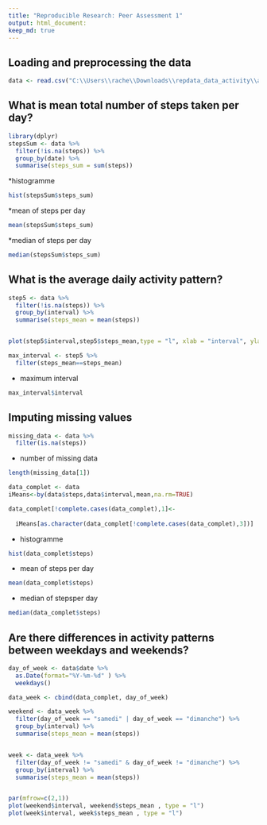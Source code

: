 ```yaml
---
title: "Reproducible Research: Peer Assessment 1"
output: html_document:
keep_md: true
---
```



## Loading and preprocessing the data
```r

data <- read.csv("C:\\Users\\rache\\Downloads\\repdata_data_activity\\activity.csv")

```



## What is mean total number of steps taken per day?


```r
library(dplyr)
stepsSum <- data %>%
  filter(!is.na(steps)) %>%
  group_by(date) %>%
  summarise(steps_sum = sum(steps))

```
 *histogramme
```r
hist(stepsSum$steps_sum)
```
  *mean of steps per day
```r
mean(stepsSum$steps_sum)
```
  *median of steps per day
```r
median(stepsSum$steps_sum)
```


## What is the average daily activity pattern?

```r
step5 <- data %>%
  filter(!is.na(steps)) %>%
  group_by(interval) %>%
  summarise(steps_mean = mean(steps))


plot(step5$interval,step5$steps_mean,type = "l", xlab = "interval", ylab = "steps mean")

max_interval <- step5 %>%
  filter(steps_mean==steps_mean)
```
  * maximum interval
```r
max_interval$interval


```



## Imputing missing values

```r

missing_data <- data %>%
  filter(is.na(steps))
```
  * number of missing data
```r
length(missing_data[1])
```

```r
data_complet <- data
iMeans<-by(data$steps,data$interval,mean,na.rm=TRUE)

data_complet[!complete.cases(data_complet),1]<-
  
  iMeans[as.character(data_complet[!complete.cases(data_complet),3])]
```
  * histogramme
```r

hist(data_complet$steps)
```
  * mean of steps per day
```r
mean(data_complet$steps)

```

  * median of stepsper day
```r
median(data_complet$steps)

```


## Are there differences in activity patterns between weekdays and weekends?
```r

day_of_week <- data$date %>%
  as.Date(format="%Y-%m-%d" ) %>%
  weekdays()

data_week <- cbind(data_complet, day_of_week)

weekend <- data_week %>%
  filter(day_of_week == "samedi" | day_of_week == "dimanche") %>%
  group_by(interval) %>%
  summarise(steps_mean = mean(steps))


week <- data_week %>%
  filter(day_of_week != "samedi" & day_of_week != "dimanche") %>%
  group_by(interval) %>%
  summarise(steps_mean = mean(steps))


par(mfrow=c(2,1))
plot(weekend$interval, weekend$steps_mean , type = "l")
plot(week$interval, week$steps_mean , type = "l")

```
